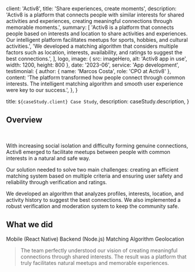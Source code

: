 
 client: 'Activ8',
 title: 'Share experiences, create moments',
 description: 'Activ8 is a platform that connects people with similar interests for shared activities and experiences, creating meaningful connections through memorable moments.',
 summary: [
   'Activ8 is a platform that connects people based on interests and location to share activities and experiences. Our intelligent platform facilitates meetups for sports, hobbies, and cultural activities.',
   'We developed a matching algorithm that considers multiple factors such as location, interests, availability, and ratings to suggest the best connections.',
 ],
 logo,
 image: { src: imageHero, alt: 'Activ8 app in use', width: 1200, height: 800 },
 date: '2023-06',
 service: 'App development',
 testimonial: {
   author: { name: 'Marcos Costa', role: 'CPO at Activ8' },
   content: 'The platform transformed how people connect through common interests. The intelligent matching algorithm and smooth user experience were key to our success.',
 },
}

 title: `${caseStudy.client} Case Study`,
 description: caseStudy.description,
}

## Overview
<br/>

With increasing social isolation and difficulty forming genuine connections, Activ8 emerged to facilitate meetups between people with common interests in a natural and safe way.
<br/>

Our solution needed to solve two main challenges: creating an efficient matching system based on multiple criteria and ensuring user safety and reliability through verification and ratings.
<br/>

We developed an algorithm that analyzes profiles, interests, location, and activity history to suggest the best connections. We also implemented a robust verification and moderation system to keep the community safe.
<br/>

## What we did

<TagList>
 <TagListItem>Mobile (React Native)</TagListItem>
 <TagListItem>Backend (Node.js)</TagListItem>
 <TagListItem>Matching Algorithm</TagListItem>
 <TagListItem>Geolocation</TagListItem>
</TagList>

<Blockquote
 author={{ name: 'Marcos Costa', role: 'CPO at Activ8' }}
 image={{ src: imageMarcosCosta, alt: 'Marcos Costa', width: 64, height: 64 }}
>
 The team perfectly understood our vision of creating meaningful connections through shared interests.
 The result was a platform that truly facilitates natural meetups and memorable experiences.
</Blockquote>

<StatList>
 <StatListItem value="92%" label="User satisfaction" />
 <StatListItem value="50k+" label="Activities completed" />
 <StatListItem value="78%" label="Match rate" />
 <StatListItem value="4.8" label="App store rating" />
</StatList>
